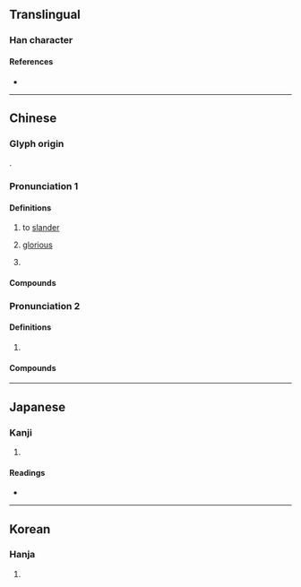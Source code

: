 {{also|姗}}
{{character info}}
==Translingual==

===Han character===
{{Han char|rn=38|rad=女|as=05|sn=8|four=47440|canj=VBT|ids=⿰女冊}}

====References====
* {{Han ref|kx=0258.230|dkj=06169|dj=0524.010|hdz=21037.100|uh=59CD|ud=22989|bh=A96B|bd=43371}}

----

==Chinese==
{{zh-forms|s=姗}}

===Glyph origin===
{{Han etym}}
{{Han compound|女|刪|ls=psc|c1=s|c2=p|t1=female|abb2=yes}}.

===Pronunciation 1===
{{zh-pron
|m=shān
|c=saan1
|mc=y
|oc=y
|cat=v,a,pn
}}
{{attention|zh|Old Chinese pronunciation at 姗}}

====Definitions====
{{zh-hanzi}}

# {{zh-obsolete}} to [[slander]]
# {{zh-obsolete}} [[glorious]]
# {{surname|zh}}

====Compounds====
{{zh-der|姍姍|姍姍來遲|姍笑|媻姍}}

===Pronunciation 2===
{{zh-pron
|m=xiān
|c=sin1
}}

====Definitions====
{{zh-hanzi}}

# {{zh-only|便姍}}

====Compounds====

----

==Japanese==

===Kanji===
{{ja-kanji|grade=|rs=女05}}

# {{rfdef|ja|sort=女05}}

====Readings====
* {{ja-readings|on=[[さん]] (san), [[せん]] (sen), [[はん]] (han), [[さつ]] (satsu), [[さち]] (sachi)|kun=[[みめよい]] (mimeyoi), [[そしる]] (soshiru), [[みにくい]] (minikui)}}

----

==Korean==

===Hanja===
{{ko-hanja|hangeul=산|rv=san|mr=san}}

# {{rfdef|ko|sort=女05}}